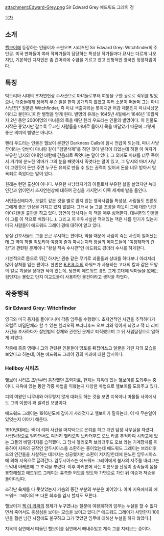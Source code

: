 attachment:Edward-Grey.png
Sir Edward Grey
에드워드 그레이 경

[[목차]]

== 소개 ==
[[헬보이]]에 등장하는 인물이자 스핀오프 시리즈인 Sir Edward Grey: Witchfinder의 주인공.
미국 만화들이 여러 작화가들이 담당하는 특성상 작가들마다 묘사는 다르게 나오지만, 기본적인 디자인은 좀 긴머리에 수염을 기르고 있고 전형적인 영국인 정장차림이다.
== 특징 ==
빅토리아 시대의 초자연현상 수사관으로 마녀들로부터 여왕을 구한 공로로 작위를 받았으나, 대중들에게 정확히 무슨 일을 한지 공개되지 않았고 여러 소문이 떠돌며 그는 마녀사냥꾼[* 원문은 Witchfinder, 즉 마녀 색출자라는 뜻이지만 어감 때문인지 마녀사냥꾼이라고 불린다.]이란 별명을 얻게 된다. 별명의 유래는 1645년 4월에서 1646년 10월까지 2년 동안 200여명의 마녀들의 목을 매단 헨리 우드라는 인물의 별명이다. 이 인물도 시작은 좋았지만 갈수록 무고한 사람들을 마녀로 몰아서 목을 매달았기 때문에 그렇게 좋은 의미의 별명은 아니다.

헨리 우드라는 인물은 헬보이 본편인 Darkness Calls에 잠시 언급이 되는데, 마녀 사냥꾼이라는 양반이 마녀랑 같이 "검열삭제"를 하던 것이 발각이 되었는데 하필 이 여자가 부유한 남자의 아내인 바람에 간음죄로 죽엇다는 말이 있다. 그 외에도 마녀를 너무 죽여서 거기에 분노한 악마가 그의 눈을 빼앗아서 죽엿다는 말이 있고, 그 당시의 마녀 사냥이 그랬듯이 돈만 주면 누구든 유죄로 만들 수 있는 권력이 있어서 돈을 너무 받아서 탐욕죄로 죽었다는 말이 있다. 

원래는 런던 출신이 아니다. 부유한 사냥터지기의 아들로서 부유한 삶을 살았지만 늑대인간과 얽이면서 초자연현상에 대하여 관심을 가지면서 이쪽 세계에 발을 들인다.

서민출신에다가, 오컬트 같은 것을 별로 믿지 않는 영국사람들 특성상, 사람들도 언론도 그에게 좋은 인상을 가지고 있지 않않다. 그래서 늘 그를 조롱을 하듯이 그에 대한 단편 이야기들을 출판을 하고 있다. 당연이 당사자는 이 책을 매우 싫어한다, 대부분의 인물들이 그를 이 책으로 배웠다(...). 그리고 이 허위사실만 적혀있는 책은 나름 인기가 있는지 미국 사람들이 에드워드 그레이 경에 대하여 알고 있다.

왕실 간호사들도 그를 은근 무시하는 편이다, 약물 때문에 사람이 죽는 사건이 일어났는데 그 약이 하필 빅토리아 여왕이 즐겨 마시는지라 왕실의 메이드들이 "여왕폐하의 건강"과 관련된 문제이니 "왕실 직속 수사관"인 에드워드 경더러 수사를 하게한다.

기본적으로 몸으로 뛰긴 하지만 권총 같은 무기로 괴물들과 상대를 하다보니 이리저리 많이 상처를 입는 편이다. 한번은 [[B.P.R.D.]]의 하워드가 사용하는 고대의 칼과 같은 모양의 칼로 괴물을 상대한 적이 있는데, 당연히 에드워드 경인 그게 고대에 악마들을 없애는 검인지는 몰랐고 단지 이교도들이 사용하던 물건이라고 생각을 하엿다.
== 작중행적 ==
=== Sir Edward Grey: Witchfinder ===
영국와 미국 등지를 돌아다니며 각종 임무를 수행했다. 초자연적인 사건을 추적하다가 오컬트 비밀단체라 할 수 있는 헬리오픽 브라더후드 오브 라와 엮이게 되었고 잭 더 리퍼 사건을 조사하다가 살인범의 정체와 관련된 문제로 퇴직했으며 그 뒤 사립탐정으로 일하게 되었다.

작중에 종종 영매나 그와 관련된 인물들이 망토를 뒤집어쓰고 얼굴을 가린 자의 모습을 보았다고 하는데, 이는 에드워드 그레이 경의 미래에 대한 암시이다.

=== Hellboy 시리즈 ===
헬보이 시리즈 초반부터 등장했던 조력자로, 현재는 지옥에 있는 헬보이를 도와주는 중이다. 지옥에 있는 동안 각종 마법을 익혔는지 다양한 마법으로 헬보이를 도와주고 있다.

피의 여왕인 니무네와 아무렇지 않게 대화도 하는 것을 보면 지옥이나 마물들 사이에서도 그의 이름이 꽤 알려진 모양이다.

에드워드 그레이는 1916년도에 갑자기 사라졋다고 헬보이가 말하는데, 이 때 무슨일이 있엇는지 이야기 해준다.

1910년대에는 잭 더 리퍼 사건을 마지막으로 은퇴를 하고 개인 탐정 사무실을 차렸다. 사립탐정으로 일하면서도 여전히 헬리오픽 브라더후드 오브 라를 추적하여 시카고에 있는 그들의 비밀기지를 습격했다. 그 당시 헬리오픽 브라더후드 오브 라는 기계장치를 이용하여 지옥의 공작인 암두시아스를 소환하는 중이었는데 에드워드 그레이는 브라더후드의 인간들을 사살하는 데까지는 성공했지만 소환이 저지당한데에 분노한 암두시아스에 의해 지옥으로 끌려간다. 암두시아스는 에드워드 그레이에게 불사의 저주를 내리고는 토막내 아케론에 그 조각을 뿌렸다. 이후 아케론에 사는 이름모를 난쟁이 종족들이 몸을 봉합해줬고 에드워드 그레이는 흉측한 외모를 망토와 가면으로 가린 뒤 이승과 저승을 돌아다닌다.

조각난 육체를 다 못찾았는지 가슴의 중간 부분의 부분은 비어있다. 아마 지옥에서의 에드워드 그레이의 또 다른 최후를 암시 할지도 모른다.

헬보이가 [[잭 더 리퍼]]의 정체가 누구였냐는 질문에 여왕폐하의 임무는 누설을 할 수 없다면서 죽어서도 충성심을 보이는 모습을 보이고 있다.[* 에드워드 그레이가 사망한지 100년을 훨씬 넘긴 시점에도 불구하고 그가 맞았던 임무에 대해선 누설을 하지 않았다.]

지옥의 심연에서 떠돌던 헬보이를 심연에서 빼내주었고 계속 그를 지켜보는 중이다.
